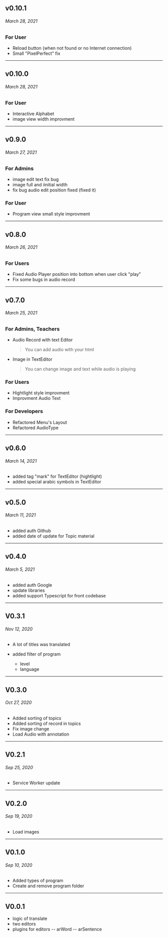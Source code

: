 ## v0.10.1

###### March 28, 2021

### For User

- Reload button (when not found or no Internet connection)
- Small "PixelPerfect" fix

---

## v0.10.0

###### March 28, 2021

### For User

- Interactive Alphabet
- image view width improvment

---

## v0.9.0

###### March 27, 2021

### For Admins

- image edit text fix bug
- image full and iinitial width
- fix bug audio edit position fixed (fixed it)

### For User

- Program view small style improvment

---

## v0.8.0

###### March 26, 2021

### For Users

- Fixed Audio Player position into bottom when user click "play"
- Fix some bugs in audio record

---

## v0.7.0

###### March 25, 2021

### For Admins, Teachers

- Audio Record with text Editor
  > You can add audio with your html
- Image in TextEditor
  > You can change image and text while audio is playing

### For Users

- Hightlight style improvment
- Improvment Audio Text

### For Developers

- Refactored Menu's Layout
- Refactored AudioType

---

## v0.6.0

###### March 14, 2021

- added tag "mark" for TextEditor (hightlight)
- added special arabic symbols in TextEditor

---

## v0.5.0

###### March 11, 2021

- added auth Github
- added date of update for Topic material

---

## v0.4.0

###### March 5, 2021

- added auth Google
- update libraries
- added support Typescript for front codebase

---

## V0.3.1

###### Nov 12, 2020

- A lot of titles was translated
- added filter of program

  - level
  - language

---

## V0.3.0

###### Oct 27, 2020

- Added sorting of topics
- Added sorting of record in topics
- Fix image change
- Load Audio with annotation

---

## V0.2.1

###### Sep 25, 2020

- Service Worker update

---

## V0.2.0

###### Sep 19, 2020

- Load images

---

## V0.1.0

###### Sep 10, 2020

- Added types of program
- Create and remove program folder

---

## V0.0.1

- logic of translate
- two editors
- plugins for editors
  -- arWord
  -- arSentence
